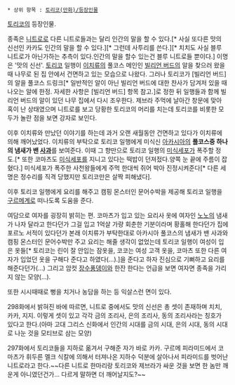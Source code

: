  * 상위 항목 : [[토리코(만화)/등장인물]]

[[토리코(만화)|토리코]]의 등장인물.

종족은 [[니트로(토리코)|니트로]]로 다른 니트로들과는 달리 인간의 말을 할 수 있다.[* 사실 또다른 맛의 신선인 카카도 인간의 말을 할 수 있다.][* 그런데 사투리를 쓴다.][* 치치도 사실 블루 니트로가 아닌가하는 추측이 있다.인간의 말을 할수 있는건 블루 니트로들 뿐이다.] 이명은 '맛의 신선'.
[[토리코(주인공)|토리코]] 일행이 [[이치류]]의 풀코스 메인인 [[빌리언 버드]]의 알을 찾으러 왔을 때 나무로 된 집 안에서 건면하고 있는 모습으로 나왔다. 그러나 토리코가 [빌리언 버드]의 알을 풀코스 드링크[* 일반적인 알이 아닌 빌리언 버드에 대한 찬사가 담겨저 있을 때 나오는 알에 한정. 자세한 사항은 [빌리언 버드] 항목 참고.]로 정한 뒤 일행들과 함께 빌리언 버드의 알이 있던 나무 집에서 다시 조우한다. 제브라 주먹에 날아간 창문에 맞아 혹이 난 상태였으며 니트로를 보고 당황한 토리코의 머리를 치는데 토리코를 비롯한 모두가 놀란 점을 보면 강자로 보인다.

이후 이치류와 만났던 이야기를 하는데 과거 오랜 새월동안 건면하고 있다가 이치류에 의해 깨어났었다. 이치류의 부탁으로 토리코 일행에게 미식신 [[아카시아(토리코)|아카시아]]의 '''풀코스중 하나의 냄새가 밴 [[사과]]'''를 보여준다. 이때 그 향만으로 토리코 일행의 [[미식세포]]가 폭주할 정도.[* 또한 코마츠도 [[미식세포]]를 지니고 있다는 떡밥이 던져젔다.양쪽 눈 끝에 주름이 잡혔다.] 미식세포가 폭주한 사천왕들에게 주먹 한대씩 쥐어 박아 진정시켜준다[* 다른 세명은 정수리를 직격 당했지만 토리코만은 살짝 피해냈다].

이후 토리코 일행에게 요리를 해주고 캠핑 몬스터인 문어수박을 제공해 토리코 일행을 [[구르메계]]로 떠나도록 도움을 준다.

여담으로 여자를 굉장히 밝히는 편. 코마츠가 입고 있는 요리사 옷에 여자인 [[노노(토리코)|노노]]의 냄새가 나자 달라고 한다던가 그걸 입고 1억살 가량 회춘한 기분이라며 황홀해 한다던가 집에 포르노 서적이 있다던가 본래 이치류가 부탁한대로 아카시아 풀코스의 냄새가 밴 사과와 캠핑 몬스터인 문어수박만 주고 요리는 해줄 생각이 없었는데 토리코 일행이 여성이 입은 옷들[* 토리코는 린이 잘 안입는 잠옷을, 코코는 여성 고객 옷을, 코마츠 또한 다른 여자가 입었던 옷을 구해다 준다고 하였다(…).]을 준다고 하자 진심으로 기뻐하고 요리를 해준다던가(…) 그리고 암컷 [[장수풍뎅이]]와 한잔 한다는 언급을 보면 여자면 종족을 가리지 않는 모양(…).

또한 시시때때로 뻥을 치거나 농담을 하는 등 익살스런 면이 있다.

298화에서 밝혀진 바에 따르면, 니트로 중에서도 맛의 신선은 총 셋이 존재하며 치치, 카카, 지지. 이렇게 셋이 있고 각각 금의 조리사, 은의 조리사, 동의 조리사라는 칭호가 있다고 한다.(아마 고대 그리스 신화에서 인간의 시대를 금의 시대, 은의 시대, 동의 시대로 나눈 것을 모티브로 삼는 모양)

297화에서 토리코들을 지하로 옮겨서 구해준 자가 바로 카카. 구르메 피라미드에서 코마츠가 휘두른 멜크 식칼에 의해서 터져나온 지하수 덕분에 살아나서 피라미드를 벗어난 니트로라고 한다.~~다른 니트로 한마리랑 토리코와 제브라가 싸운 것을 보면 한 놈만 깨운게 아니였던건가… 다르게 말하면 더 깨어날지도?~~
